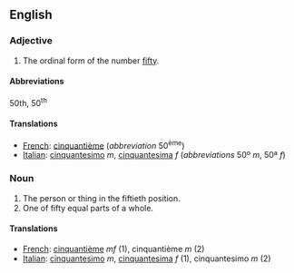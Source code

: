==English==

===Adjective===

# The ordinal form of the number [[fifty]].

====Abbreviations====
50th, 50<sup>th</sup>

====Translations====

*[[French]]: [[cinquantième]] (''abbreviation'' 50<sup>ème</sup>)
*[[Italian]]: [[cinquantesimo]] ''m'', [[cinquantesima]] ''f'' (''abbreviations'' 50º ''m'', 50ª ''f'')

===Noun===

#The person or thing in the fiftieth position.
#One of fifty equal parts of a whole.

====Translations====

*[[French]]: [[cinquantième]]  ''mf'' (1), cinquantième ''m'' (2)
*[[Italian]]: [[cinquantesimo]] ''m'', [[cinquantesima]] ''f'' (1), cinquantesimo ''m'' (2)